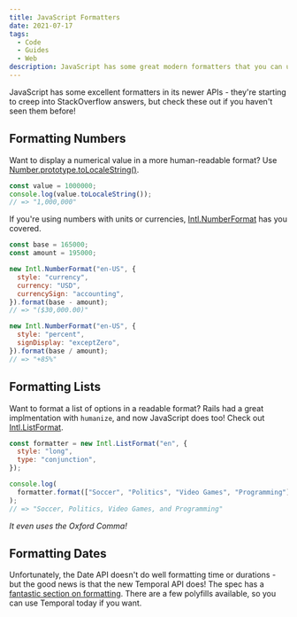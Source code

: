 ```yaml
---
title: JavaScript Formatters
date: 2021-07-17
tags:
  - Code
  - Guides
  - Web
description: JavaScript has some great modern formatters that you can use in your code!
---
```


JavaScript has some excellent formatters in its newer APIs - they're starting to creep into StackOverflow answers, but check these out if you haven't seen them before!

## Formatting Numbers

Want to display a numerical value in a more human-readable format? Use [Number.prototype.toLocaleString()](https://developer.mozilla.org/en-US/docs/Web/JavaScript/Reference/Global_Objects/Number/toLocaleString).

```javascript file=numbers.js
const value = 1000000;
console.log(value.toLocaleString());
// => "1,000,000"
```

If you're using numbers with units or currencies, [Intl.NumberFormat](https://developer.mozilla.org/en-US/docs/Web/JavaScript/Reference/Global_Objects/Intl/NumberFormat/NumberFormat) has you covered.

```javascript file=currency.js
const base = 165000;
const amount = 195000;

new Intl.NumberFormat("en-US", {
  style: "currency",
  currency: "USD",
  currencySign: "accounting",
}).format(base - amount);
// => "($30,000.00)"

new Intl.NumberFormat("en-US", {
  style: "percent",
  signDisplay: "exceptZero",
}).format(base / amount);
// => "+85%"
```

## Formatting Lists

Want to format a list of options in a readable format? Rails had a great implmentation with `humanize`, and now JavaScript does too! Check out [Intl.ListFormat](https://developer.mozilla.org/en-US/docs/Web/JavaScript/Reference/Global_Objects/Intl/ListFormat).

```javascript file=humanize.js
const formatter = new Intl.ListFormat("en", {
  style: "long",
  type: "conjunction",
});

console.log(
  formatter.format(["Soccer", "Politics", "Video Games", "Programming"])
);
// => "Soccer, Politics, Video Games, and Programming"
```

_It even uses the Oxford Comma!_

## Formatting Dates

Unfortunately, the Date API doesn't do well formatting time or durations - but the good news is that the new Temporal API does! The spec has a [fantastic section on formatting](https://tc39.es/proposal-temporal/docs/duration.html#toLocaleString). There are a few polyfills available, so you can use Temporal today if you want.
